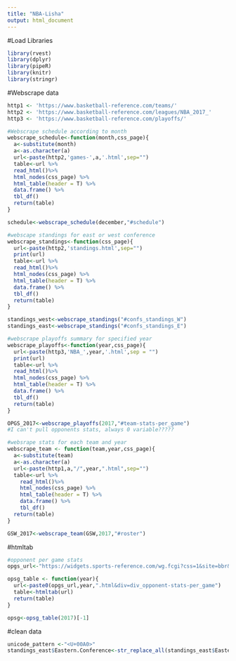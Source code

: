 ```yaml
---
title: "NBA-Lisha"
output: html_document
---
```


#Load Libraries
```r
library(rvest)
library(dplyr)
library(pipeR)
library(knitr)
library(stringr)
```

#Webscrape data
```r
http1 <- 'https://www.basketball-reference.com/teams/'
http2 <- 'https://www.basketball-reference.com/leagues/NBA_2017_'
http3 <- 'https://www.basketball-reference.com/playoffs/'

#Webscrape schedule according to month
webscrape_schedule<-function(month,css_page){
  a<-substitute(month)
  a<-as.character(a)
  url<-paste(http2,'games-',a,'.html',sep="")
  table<-url %>% 
  read_html()%>% 
  html_nodes(css_page) %>% 
  html_table(header = T) %>%
  data.frame() %>%
  tbl_df()
  return(table)
}

schedule<-webscrape_schedule(december,"#schedule")

#webscape standings for east or west conference
webscrape_standings<-function(css_page){
  url<-paste(http2,'standings.html',sep="")
  print(url)
  table<-url %>% 
  read_html()%>% 
  html_nodes(css_page) %>% 
  html_table(header = T) %>%
  data.frame() %>%
  tbl_df()
  return(table)
}

standings_west<-webscrape_standings("#confs_standings_W")
standings_east<-webscrape_standings("#confs_standings_E")

#webscrape playoffs summary for specified year 
webscrape_playoffs<-function(year,css_page){
  url<-paste(http3,'NBA_',year,'.html',sep = "")
  print(url)
  table<-url %>% 
  read_html()%>% 
  html_nodes(css_page) %>% 
  html_table(header = T) %>%
  data.frame() %>%
  tbl_df()
  return(table)
}

OPGS_2017<-webscrape_playoffs(2017,"#team-stats-per_game")
#I can't pull opponents stats, always 0 variable?????

#websrape stats for each team and year
webscrape_team <- function(team,year,css_page){
  a<-substitute(team)
  a<-as.character(a)
  url<-paste(http1,a,"/",year,".html",sep="")
  table<-url %>% 
    read_html()%>% 
    html_nodes(css_page) %>% 
    html_table(header = T) %>%
    data.frame() %>%
    tbl_df()
  return(table)
}

GSW_2017<-webscrape_team(GSW,2017,"#roster")

```
#htmltab
```r
#opponent per game stats
opgs_url<-"https://widgets.sports-reference.com/wg.fcgi?css=1&site=bbr&url=%2Fplayoffs%2FNBA_"

opsg_table <- function(year){
  url<-paste0(opgs_url,year,".html&div=div_opponent-stats-per_game")
  table<-htmltab(url)
  return(table)
}

opsg<-opsg_table(2017)[-1]

```

#clean data
```r
unicode_pattern <-"<U+00A0>"
standings_east$Eastern.Conference<-str_replace_all(standings_east$Eastern.Conference,unicode_pattern,replacement = "")
```


